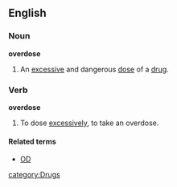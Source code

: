 ==English==

===Noun===
'''overdose'''
# An [[excessive]] and dangerous [[dose]] of a [[drug]].

===Verb===
'''overdose'''
# To dose [[excessively]], to take an overdose.

====Related terms====
*[[OD]]

[[category:Drugs]]